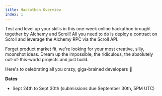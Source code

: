 ```yaml
---
title: Hackathon Overview
index: 1
---
```


Test and level up your skills in this one-week online hackathon brought together by Alchemy and Scroll! All you need to do is deploy a contract on Scroll and leverage the Alchemy RPC via the Scroll API.

Forget product market fit, we're looking for your most creative, silly, moonshot ideas. Dream up the impossible, the ridiculous, the absolutely out-of-this-world projects and just build.

Here's to celebrating all you crazy, giga-brained developers 🥳

<strong>Dates</strong>
- Sept 24th to Sept 30th (submissions due September 30th, 5PM UTC)
